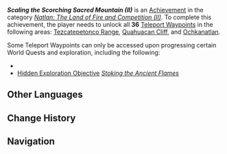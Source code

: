 {{Achievement Infobox
|id           = 80350
|order id     = 324
|category     = Natlan: The Land of Fire and Competition (II)
|description  = Unlock all [[Teleport Waypoint]]s in the following areas in Natlan: [[Tezcatepetonco Range]], [[Quahuacan Cliff]], and [[Ochkanatlan]].
|requirements = 
|primogems    = 5
|topic        = Teleport Waypoints
}}
'''''Scaling the Scorching Sacred Mountain (II)''''' is an [[Achievement]] in the category ''[[Natlan: The Land of Fire and Competition (II)]]''. To complete this achievement, the player needs to unlock all '''36''' [[Teleport Waypoint]]s in the following areas: [[Tezcatepetonco Range]], [[Quahuacan Cliff]], and [[Ochkanatlan]].

Some Teleport Waypoints can only be accessed upon progressing certain World Quests and exploration, including the following:{{Verify|any others?}}
* {{Quest|The Mystery of Tecoloapan Beach}}
* [[Hidden Exploration Objective]] ''[[Stoking the Ancient Flames]]''


==Other Languages==
{{Other Languages
|en       = Scaling the Scorching Sacred Mountain (II)
|zhs      = 攀越炽焰的圣山・其二
|zhs_rm   = 
|zht      = 攀越熾焰的聖山・其二
|zht_rm   = 
|zh_tl    = 
|ja       = 灼焔の聖山を越えて・2
|ja_rm    = 
|ja_tl    = 
|ko       = 타오르는 신성한 산을 넘어・두 번째
|ko_tl    = 
|es       = Escalando la ardiente Montaña Sagrada (II)
|es_tl    = Scaling the Burning Sacred Mountain (II)
|fr       = Escaladant la montagne sacrée brûlante (2)
|fr_tl    = Scaling the Scorching Sacred Mountain (2)
|ru       = Восхождение на пылающую священную гору II
|ru_tl    = 
|th       = ไต่ภูเขาศักดิ์สิทธิ์ที่แผดเผา II
|th_rm    = 
|th_tl    = 
|vi       = Trèo Qua Núi Thánh Rực Lửa II
|vi_tl    = 
|de       = Die Erklimmung des flammenden heiligen Bergs II
|de_tl    = 
|id       = Mendaki Gunung Keramat yang Membara (II)
|id_tl    = 
|pt       = Escalando a Montanha Sagrada Escaldante (II)
|pt_tl    = 
|tr       = Alevli Kutsal Dağa Tırmanış (II)
|tr_tl    = 
|it       = La scalata della Montagna sacra rovente (II)
|it_tl    = 
}}

==Change History==
{{Change History|5.2}}

==Navigation==
{{Achievement Navbox}}